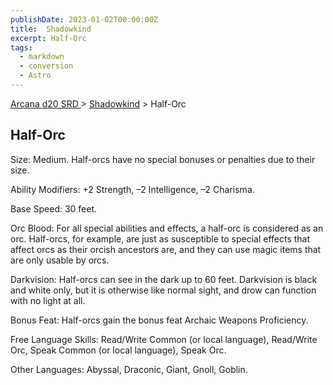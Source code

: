 ```yaml
---
publishDate: 2023-01-02T00:00:00Z
title:  Shadowkind
excerpt: Half-Orc
tags:
  - markdown
  - conversion
  - Astro
---
```


[ Arcana d20 SRD ](/#arcanaD20) > [ Shadowkind](arcana-d20-srd-shadowkind-index) > Half-Orc

##  Half-Orc

Size: Medium. Half-orcs have no special bonuses or penalties due to their
size.

Ability Modifiers: +2 Strength, –2 Intelligence, –2 Charisma.

Base Speed: 30 feet.

Orc Blood: For all special abilities and effects, a half-orc is considered as
an orc. Half-orcs, for example, are just as susceptible to special effects
that affect orcs as their orcish ancestors are, and they can use magic items
that are only usable by orcs.

Darkvision: Half-orcs can see in the dark up to 60 feet. Darkvision is black
and white only, but it is otherwise like normal sight, and drow can function
with no light at all.

Bonus Feat: Half-orcs gain the bonus feat Archaic Weapons Proficiency.

Free Language Skills: Read/Write Common (or local language), Read/Write Orc,
Speak Common (or local language), Speak Orc.

Other Languages: Abyssal, Draconic, Giant, Gnoll, Goblin.

